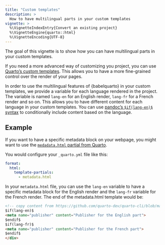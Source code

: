 ```yaml
---
title: "Custom templates"
description: >
  How to have multilingual parts in your custom templates
vignette: >
  %\VignetteIndexEntry{Convert an existing project}
  %\VignetteEngine{quarto::html}
  %\VignetteEncoding{UTF-8}
---
```


The goal of this vignette is to show how you can have multilingual parts in your custom templates.

If you need a more advanced way of customizing you project, you can use [Quarto's custom templates](https://quarto.org/docs/journals/templates.html). This allows you to have a more fine-grained control over the render of your pages.

In order to use the multilingual features of {babelquarto} in your custom templates, we provide a variable for each language rendered in the project. The variable is named `lang-en` for an English render, `lang-fr` for a French render and so on. This allows you to have different content for each language in your custom templates. You can use [pandoc's `$if(lang-en)$` syntax](https://pandoc.org/MANUAL.html#conditionals) to conditionally include content based on the language.

## Example

If you want to have a specific metadata block on your webpage, you might want to use the [`medadata.html` partial from Quarto](https://quarto.org/docs/journals/templates.html#html-partials).

You would configure your `_quarto.yml` file like this:

``` yaml
format:
  html:
    template-partials:
      - metadata.html
```

In your `metadata.html` file, you can use the `lang-en` variable to have a specific metadata block for the English render and the `lang-fr` variable for the French render. The end of the metadata.html template would be:

``` html
<!-- copy content from https://github.com/quarto-dev/quarto-cli/blob/main/src/resources/formats/html/pandoc/metadata.html -->
$if(lang-en)$
<meta name="publisher" content="Publisher for the English part">
$endif$
$if(lang-fr)$
<meta name="publisher" content="Publisher for the French part">
$endif$
</div>
```
